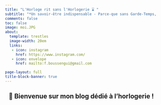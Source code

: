 ```yaml
---
title: "L'Horloge rit sans l'Horlogerie ⌛ "
subtitle: "*Un savoir-être indispensable - Parce-que sans Garde-Temps, la notion de Temps n'existe pas.*"
comments: false
toc: false 
image: moi.JPG 
about:
  template: trestles
  image-width: 20em
  links: 
   - icon: instagram
     href: https://www.instagram.com/
   - icon: envelope
     href: mailto:f.boussengui@gmail.com

page-layout: full
title-block-banner: true
---
```


::: {style="text-align:center;"}
## [👋]{.wave} Bienvenue sur mon blog dédié à l'horlogerie !

<iconify-icon icon="flag:ga-4x3"></iconify-icon>

:::